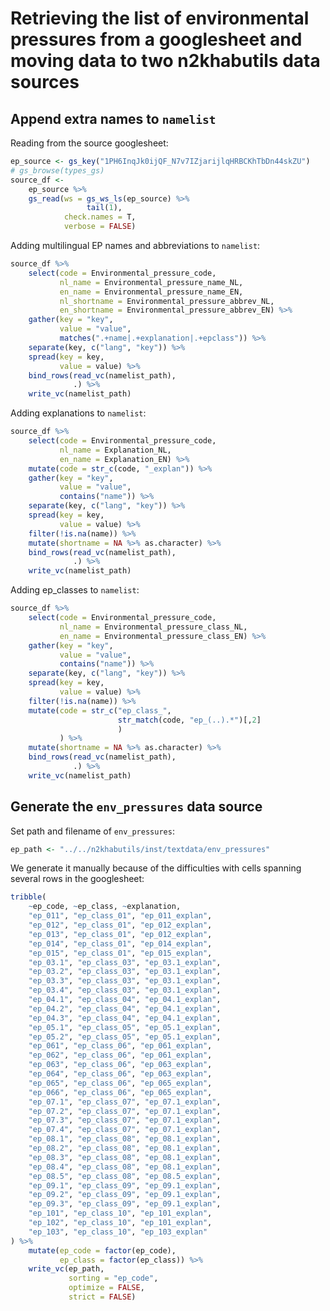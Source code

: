 # Retrieving the list of environmental pressures from a googlesheet and moving data to two n2khabutils data sources

## Append extra names to `namelist`

Reading from the source googlesheet:

```r
ep_source <- gs_key("1PH6InqJk0ijQF_N7v7IZjarijlqHRBCKhTbDn44skZU")
# gs_browse(types_gs)
source_df <-
    ep_source %>%
    gs_read(ws = gs_ws_ls(ep_source) %>%
                 tail(1), 
            check.names = T,
            verbose = FALSE)
```

Adding multilingual EP names and abbreviations to `namelist`:

```r
source_df %>% 
    select(code = Environmental_pressure_code,
           nl_name = Environmental_pressure_name_NL,
           en_name = Environmental_pressure_name_EN,
           nl_shortname = Environmental_pressure_abbrev_NL,
           en_shortname = Environmental_pressure_abbrev_EN) %>% 
    gather(key = "key", 
           value = "value",
           matches(".+name|.+explanation|.+epclass")) %>% 
    separate(key, c("lang", "key")) %>% 
    spread(key = key,
           value = value) %>% 
    bind_rows(read_vc(namelist_path),
              .) %>% 
    write_vc(namelist_path)
```

Adding explanations to `namelist`:

```r
source_df %>% 
    select(code = Environmental_pressure_code,
           nl_name = Explanation_NL,
           en_name = Explanation_EN) %>% 
    mutate(code = str_c(code, "_explan")) %>% 
    gather(key = "key", 
           value = "value",
           contains("name")) %>% 
    separate(key, c("lang", "key")) %>% 
    spread(key = key,
           value = value) %>% 
    filter(!is.na(name)) %>% 
    mutate(shortname = NA %>% as.character) %>% 
    bind_rows(read_vc(namelist_path),
              .) %>% 
    write_vc(namelist_path)
```

Adding ep_classes to `namelist`:

```r
source_df %>% 
    select(code = Environmental_pressure_code,
           nl_name = Environmental_pressure_class_NL,
           en_name = Environmental_pressure_class_EN) %>% 
    gather(key = "key", 
           value = "value",
           contains("name")) %>% 
    separate(key, c("lang", "key")) %>% 
    spread(key = key,
           value = value) %>% 
    filter(!is.na(name)) %>% 
    mutate(code = str_c("ep_class_",
                        str_match(code, "ep_(..).*")[,2]
                        )
           ) %>% 
    mutate(shortname = NA %>% as.character) %>% 
    bind_rows(read_vc(namelist_path),
              .) %>% 
    write_vc(namelist_path)
```


## Generate the `env_pressures` data source

Set path and filename of `env_pressures`:

```r
ep_path <- "../../n2khabutils/inst/textdata/env_pressures"
```

We generate it manually because of the difficulties with cells spanning several rows in the googlesheet:

```r
tribble(
    ~ep_code, ~ep_class, ~explanation,
    "ep_011", "ep_class_01", "ep_011_explan", 
    "ep_012", "ep_class_01", "ep_012_explan", 
    "ep_013", "ep_class_01", "ep_012_explan", 
    "ep_014", "ep_class_01", "ep_014_explan", 
    "ep_015", "ep_class_01", "ep_015_explan", 
    "ep_03.1", "ep_class_03", "ep_03.1_explan", 
    "ep_03.2", "ep_class_03", "ep_03.1_explan", 
    "ep_03.3", "ep_class_03", "ep_03.1_explan", 
    "ep_03.4", "ep_class_03", "ep_03.1_explan", 
    "ep_04.1", "ep_class_04", "ep_04.1_explan", 
    "ep_04.2", "ep_class_04", "ep_04.1_explan", 
    "ep_04.3", "ep_class_04", "ep_04.1_explan", 
    "ep_05.1", "ep_class_05", "ep_05.1_explan", 
    "ep_05.2", "ep_class_05", "ep_05.1_explan", 
    "ep_061", "ep_class_06", "ep_061_explan", 
    "ep_062", "ep_class_06", "ep_061_explan", 
    "ep_063", "ep_class_06", "ep_063_explan", 
    "ep_064", "ep_class_06", "ep_063_explan", 
    "ep_065", "ep_class_06", "ep_065_explan", 
    "ep_066", "ep_class_06", "ep_065_explan", 
    "ep_07.1", "ep_class_07", "ep_07.1_explan", 
    "ep_07.2", "ep_class_07", "ep_07.1_explan", 
    "ep_07.3", "ep_class_07", "ep_07.1_explan", 
    "ep_07.4", "ep_class_07", "ep_07.1_explan", 
    "ep_08.1", "ep_class_08", "ep_08.1_explan", 
    "ep_08.2", "ep_class_08", "ep_08.1_explan", 
    "ep_08.3", "ep_class_08", "ep_08.1_explan", 
    "ep_08.4", "ep_class_08", "ep_08.1_explan", 
    "ep_08.5", "ep_class_08", "ep_08.5_explan", 
    "ep_09.1", "ep_class_09", "ep_09.1_explan", 
    "ep_09.2", "ep_class_09", "ep_09.1_explan", 
    "ep_09.3", "ep_class_09", "ep_09.1_explan", 
    "ep_101", "ep_class_10", "ep_101_explan", 
    "ep_102", "ep_class_10", "ep_101_explan", 
    "ep_103", "ep_class_10", "ep_103_explan"
) %>% 
    mutate(ep_code = factor(ep_code),
           ep_class = factor(ep_class)) %>% 
    write_vc(ep_path,
             sorting = "ep_code",
             optimize = FALSE,
             strict = FALSE)
```


